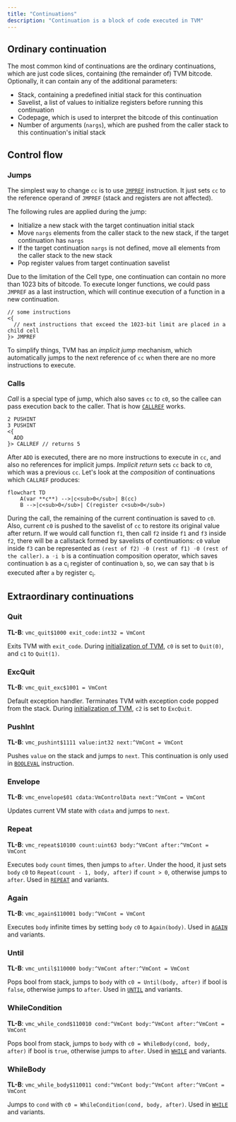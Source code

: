 ```yaml
---
title: "Continuations"
description: "Continuation is a block of code executed in TVM"
---
```


## Ordinary continuation

The most common kind of continuations are the ordinary continuations, which are just code slices, containing (the remainder of) TVM bitcode. Optionally, it can contain any of the additional parameters:

- Stack, containing a predefined initial stack for this continuation
- Savelist, a list of values to initialize registers before running this continuation
- Codepage, which is used to interpret the bitcode of this continuation
- Number of arguments (`nargs`), which are pushed from the caller stack to this continuation's initial stack

## Control flow

### Jumps

The simplest way to change `cc` is to use [`JMPREF`](./instructions#db3d-jmpref) instruction. It just sets `cc` to the reference operand of `JMPREF` (stack and registers are not affected).

The following rules are applied during the jump:

- Initialize a new stack with the target continuation initial stack
- Move `nargs` elements from the caller stack to the new stack, if the target continuation has `nargs`
- If the target continuation `nargs` is not defined, move all elements from the caller stack to the new stack
- Pop register values from target continuation savelist

Due to the limitation of the Cell type, one continuation can contain no more than 1023 bits of bitcode. To execute longer functions, we could pass `JMPREF` as a last instruction, which will continue execution of a function in a new continuation.

```fift Fift
// some instructions
<{
  // next instructions that exceed the 1023-bit limit are placed in a child cell
}> JMPREF
```

To simplify things, TVM has an _implicit jump_ mechanism, which automatically jumps to the next reference of `cc` when there are no more instructions to execute.

### Calls

_Call_ is a special type of jump, which also saves `cc` to `c0`, so the callee can pass execution back to the caller. That is how [`CALLREF`](./instructions#db3c-callref) works.

```fift Fift
2 PUSHINT
3 PUSHINT
<{
  ADD
}> CALLREF // returns 5
```

After `ADD` is executed, there are no more instructions to execute in `cc`, and also no references for implicit jumps. _Implicit return_ sets `cc` back to `c0`, which was a previous `cc`. Let's look at the _composition_ of continuations which `CALLREF` produces:

```mermaid
flowchart TD
    A(var **c**) -->|c<sub>0</sub>| B(cc)
    B -->|c<sub>0</sub>| C(register c<sub>0</sub>)
```

During the call, the remaining of the current continuation is saved to `c0`. Also, current `c0` is pushed to the savelist of `cc` to restore its original value after return. If we would call function `f1`, then call `f2` inside `f1` and `f3` inside `f2`, there will be a callstack formed by savelists of continuations: `c0` value inside `f3` can be represented as `(rest of f2) ◦0 (rest of f1) ◦0 (rest of the caller)`. `a ◦i b` is a continuation composition operator, which saves continuation `b` as a c<sub>i</sub> register of continuation `b`, so, we can say that `b` is executed after `a` by register c<sub>i</sub>.

## Extraordinary continuations

### Quit

**TL-B**: `vmc_quit$1000 exit_code:int32 = VmCont`

Exits TVM with `exit_code`. During [initialization of TVM](./initialization), `c0` is set to `Quit(0)`, and `c1` to `Quit(1)`.

### ExcQuit

**TL-B**: `vmc_quit_exc$1001 = VmCont`

Default exception handler. Terminates TVM with exception code popped from the stack. During [initialization of TVM](./initialization), `c2` is set to `ExcQuit`.

### PushInt

**TL-B**: `vmc_pushint$1111 value:int32 next:^VmCont = VmCont`

Pushes `value` on the stack and jumps to `next`. This continuation is only used in [`BOOLEVAL`](./instructions#edf9-booleval) instruction.

### Envelope

**TL-B**: `vmc_envelope$01 cdata:VmControlData next:^VmCont = VmCont`

Updates current VM state with `cdata` and jumps to `next`.

### Repeat

**TL-B**: `vmc_repeat$10100 count:uint63 body:^VmCont after:^VmCont = VmCont`

Executes `body` `count` times, then jumps to `after`. Under the hood, it just sets `body` `c0` to `Repeat(count - 1, body, after)` if `count > 0`, otherwise jumps to `after`. Used in [`REPEAT`](./instructions#e4-repeat) and variants.

### Again

**TL-B**: `vmc_again$110001 body:^VmCont = VmCont`

Executes `body` infinite times by setting `body` `c0` to `Again(body)`. Used in [`AGAIN`](./instructions#ea-again) and variants.

### Until

**TL-B**: `vmc_until$110000 body:^VmCont after:^VmCont = VmCont`

Pops bool from stack, jumps to `body` with `c0 = Until(body, after)` if bool is `false`, otherwise jumps to `after`. Used in [`UNTIL`](./instructions#e6-until) and variants.

### WhileCondition

**TL-B**: `vmc_while_cond$110010 cond:^VmCont body:^VmCont after:^VmCont = VmCont`

Pops bool from stack, jumps to `body` with `c0 = WhileBody(cond, body, after)` if bool is `true`, otherwise jumps to `after`. Used in [`WHILE`](./instructions#e8-while) and variants.

### WhileBody

**TL-B**: `vmc_while_body$110011 cond:^VmCont body:^VmCont after:^VmCont = VmCont`

Jumps to `cond` with `c0 = WhileCondition(cond, body, after)`. Used in [`WHILE`](./instructions#e8-while) and variants.
